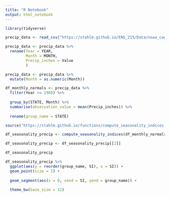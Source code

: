 ```yaml
---
title: "R Notebook"
output: html_notebook
---
```



```r
library(tidyverse)
```


```r
precip_data <- read_csv("https://stahlm.github.io/ENS_215/Data/noaa_cag_state_precipitation.csv")
```


```r
precip_data <- precip_data %>% 
  rename(Year = YEAR,
         Month = MONTH,
         Precip_inches = Value
         ) 
```


```r
precip_data <- precip_data %>% 
  mutate(Month = as.numeric(Month))
```


```r
df_monthly_normals <- precip_data %>% 
  filter(Year >= 1980) %>% 
  
  group_by(STATE, Month) %>% 
  summarise(observation_value = mean(Precip_inches)) %>% 
  
  rename(group_name = STATE)
```


```r
source("https://stahlm.github.io/functions/compute_seasonality_indices.R")
```


```r
df_seasonality_precip <- compute_seasonality_indices(df_monthly_normals)
```


```r
df_seasonality_precip <- df_seasonality_precip[[2]]
```


```r
df_seasonality_precip
```


```r
df_seasonality_precip %>% 
  ggplot(aes(y = reorder(group_name, SI), x = SI)) +
  geom_point(size = 2) +
  
  geom_segment(aes(x = 0, xend = SI, yend = group_name)) +
  
  theme_bw(base_size = 12)
```



